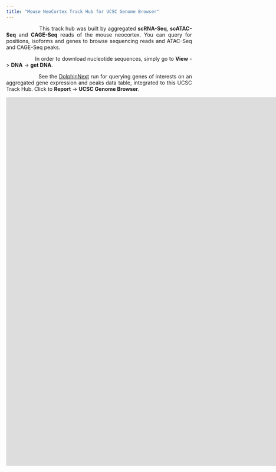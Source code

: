 ```yaml
---
title: "Mouse NeoCortex Track Hub for UCSC Genome Browser"
---
```


<style>
table, th, td {
  border: 1px solid black;
  border-collapse: collapse;
}
body {
text-align: justify}
.main-container {
  max-width: 1850px;
  margin-left: auto;
  margin-right: auto;
}
h1, h2, h3 {
   text-align: center;
}
</style>

<!-- ### Count Data -->

<!-- ```{r echo=FALSE, include=FALSE} -->
<!-- knitr::opts_chunk$set(warning = FALSE, message = FALSE)  -->
<!-- library(DT) -->
<!-- library(knitr) -->
<!-- datax_rna <- read.table("files/rna_feature_metadata_mouse.tsv", header = T, sep = "\t", row.names = NULL) -->
<!-- datax_atac <- read.table("files/atac_feature_metadata_mouse.tsv", header = T, sep = "\t", row.names = NULL) -->
<!-- datax_cage <- read.table("files/cage_feature_metadata_mouse.tsv", header = T, sep = "\t", row.names = NULL) -->
<!-- ``` -->

<!-- #### **RNA-Seq** -->

<!-- <div align="center"> -->
<!-- ``` {r fig1, echo = FALSE, include=TRUE} -->
<!-- DT::datatable(datax_rna, class = 'display responsive nowrap', filter = 'top', options = list(scrollX = TRUE), rownames = FALSE) -->
<!-- ``` -->
<!-- </div> -->

<!-- #### **ATAC-Seq** -->

<!-- <div align="center"> -->
<!-- ``` {r fig2, echo = FALSE, include=TRUE} -->
<!-- DT::datatable(datax_atac, class = 'display responsive nowrap', filter = 'top', options = list(scrollX = TRUE), rownames = FALSE) -->
<!-- ``` -->
<!-- </div> -->

<!-- #### **CAGE-Seq** -->

<!-- <div align="center"> -->
<!-- ``` {r fig3, echo = FALSE, include=TRUE} -->
<!-- DT::datatable(datax_cage, class = 'display responsive nowrap', filter = 'top', options = list(scrollX = TRUE), rownames = FALSE) -->
<!-- ``` -->
<!-- </div> -->

<!-- ### Genome Browser -->

<!-- <div align="center"> -->
<!--   <iframe width='1850px' height='1000px' frameBorder='0' src='https://genome.ucsc.edu/cgi-bin/hgTracks?db=mm10&lastVirtModeType=default&lastVirtModeExtraState=&virtModeType=default&virtMode=0&nonVirtPosition=&position=chr18%3A15393391%2D15410982&hgsid=1402705023_aKIR7wgaDGxjpAodVTAk7KXf1wpp'> -->
<!--     <p>Your browser does not support iframes</p> -->
<!--   </iframe> -->
<!-- </div> -->

&nbsp;&nbsp;&nbsp;&nbsp;&nbsp;&nbsp;&nbsp;&nbsp;&nbsp;&nbsp;&nbsp;&nbsp;&nbsp;&nbsp;&nbsp;&nbsp;&nbsp;&nbsp; This track hub was built by aggregated **scRNA-Seq**, **scATAC-Seq** and **CAGE-Seq** reads of the mouse neocortex. You can query for positions, isoforms and genes to browse sequencing reads and ATAC-Seq and CAGE-Seq peaks. 

&nbsp;&nbsp;&nbsp;&nbsp;&nbsp;&nbsp;&nbsp;&nbsp;&nbsp;&nbsp;&nbsp;&nbsp;&nbsp;&nbsp;&nbsp;&nbsp;&nbsp;&nbsp; In order to download nucleotide sequences, simply go to **View** -> **DNA** ->  **get DNA**. 

&nbsp;&nbsp;&nbsp;&nbsp;&nbsp;&nbsp;&nbsp;&nbsp;&nbsp;&nbsp;&nbsp;&nbsp;&nbsp;&nbsp;&nbsp;&nbsp;&nbsp;&nbsp; See the [DolphinNext](https://dnext.dolphinnext.com/index.php?np=3&id=265) run for querying genes of interests on an aggregated gene expression and peaks data table, integrated to this UCSC Track Hub. Click to **Report** -> **UCSC Genome Browser**. 


<div align="center">
  <iframe width='1650px' height='1000px' frameBorder='0' src='https://genome.ucsc.edu/cgi-bin/hgTracks?db=mm10&lastVirtModeType=default&lastVirtModeExtraState=&virtModeType=default&virtMode=0&nonVirtPosition=&position=chr18%3A15393391%2D15410982&hgsid=1402705023_aKIR7wgaDGxjpAodVTAk7KXf1wpp'>
    <p>Your browser does not support iframes</p>
  </iframe>
</div>